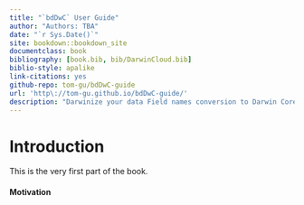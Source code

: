 ```yaml
--- 
title: "`bdDwC` User Guide"
author: "Authors: TBA"
date: "`r Sys.Date()`"
site: bookdown::bookdown_site
documentclass: book
bibliography: [book.bib, bib/DarwinCloud.bib]
biblio-style: apalike
link-citations: yes
github-repo: tom-gu/bdDwC-guide
url: 'http\://tom-gu.github.io/bdDwC-guide/'
description: "Darwinize your data Field names conversion to Darwin Core (DwC) format compatible, easily!"
---
```


# Introduction {-}

This is the very first part of the book.



#### Motivation {-} 